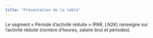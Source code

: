 ```yaml
---
title: "Présentation de la table"
---
```


Le segment « Période d'activité réduite » (PAR, LN2K) renseigne sur l'activité réduite (nombre d'heures, salaire brut et périodes).
